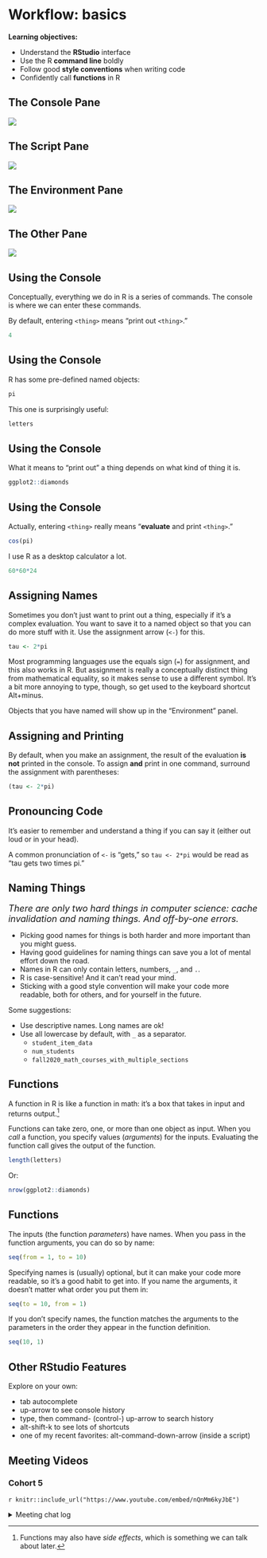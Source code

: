# Workflow: basics

**Learning objectives:**

- Understand the **RStudio** interface
- Use the R **command line** boldly
- Follow good **style conventions** when writing code
- Confidently call **functions** in R

## The Console Pane 

![](images/console_pane.png)


## The Script Pane {.unlisted .unnumbered}


![](images/script_pane.png)

## The Environment Pane {.unlisted .unnumbered}


![](images/environment_pane.png)

## The Other Pane {.unlisted .unnumbered}


![](images/files_pane.png)

## Using the Console {.unlisted .unnumbered}

Conceptually, everything we do in R is a series of commands. The console is where we can enter these commands.

By default, entering `<thing>` means "print out `<thing>`."

```r
4
```

## Using the Console {.unlisted .unnumbered}

R has some pre-defined named objects:

```r
pi
```

This one is surprisingly useful:

```r
letters
```

## Using the Console {.unlisted .unnumbered}

What it means to "print out" a thing depends on what kind of thing it is.

```r
ggplot2::diamonds
```

## Using the Console {.unlisted .unnumbered}

Actually, entering `<thing>` really means "**evaluate** and print `<thing>`."

```r
cos(pi)
```

I use R as a desktop calculator a lot.

```r
60*60*24
```


## Assigning Names {.unlisted .unnumbered}

Sometimes you don't just want to print out a thing, especially if it's a complex evaluation. You want to save it to a named object so that you can do more stuff with it. 
Use the assignment arrow (`<-`) for this.

```r
tau <- 2*pi
```

Most programming languages use the equals sign (`=`) for assignment, and this also works in R. But assignment is really a conceptually distinct thing from mathematical equality, so it makes sense to use a different symbol. It's a bit more annoying to type, though, so get used to the keyboard shortcut Alt+minus.

Objects that you have named will show up in the "Environment" panel.

## Assigning and Printing {.unlisted .unnumbered}

By default, when you make an assignment, the result of the evaluation **is not** printed in the console. To assign **and** print in one command, surround the assignment with parentheses:

```r
(tau <- 2*pi)
```


## Pronouncing Code {.unlisted .unnumbered}

It's easier to remember and understand a thing if you can say it (either out loud or in your head). 

A common pronunciation of `<-` is "gets," so `tau <- 2*pi` would be read as
"tau gets two times pi."



## Naming Things

<font size="4"> *There are only two hard things in computer science: cache invalidation and naming things. And off-by-one errors.* </font>

- Picking good names for things is both harder and more important than you might guess.
- Having good guidelines for naming things can save you a lot of mental effort down the road.
- Names in R can only contain letters, numbers, `_`, and `.`.
- R is case-sensitive! And it can't read your mind.
- Sticking with a good style convention will make your code more readable, both for others, and for yourself in the future.
 
 Some suggestions:
 
- Use descriptive names. Long names are ok!
- Use all lowercase by default, with `_` as a separator.
  - `student_item_data`
  - `num_students`
  - `fall2020_math_courses_with_multiple_sections`



## Functions

A function in R is like a function in math: it's a box that takes in input and returns output.^[Functions may also have *side effects*, which is something we can talk about later.]

Functions can take zero, one, or more than one object as input. When you *call* a function, you specify values (*arguments*) for the inputs. Evaluating the function call gives the output of the function.

```r
length(letters)
```

Or:

```r
nrow(ggplot2::diamonds)
```

## Functions {.unlisted .unnumbered}

The inputs (the function *parameters*) have names. When you pass in the function arguments, you can do so by name:

```r
seq(from = 1, to = 10)
```

Specifying names is (usually) optional, but it can make your code more readable, so it's a good habit to get into. If you name the arguments, it doesn't matter what order you put them in:

```r
seq(to = 10, from = 1)
```

If you don't specify names, the function matches the arguments to the parameters in the order they appear in the function definition.

```r
seq(10, 1)
```

## Other RStudio Features {.unlisted .unnumbered}

Explore on your own:

- tab autocomplete
- up-arrow to see console history
- type, then command- (control-) up-arrow to search history
- alt-shift-k to see lots of shortcuts
- one of my recent favorites: alt-command-down-arrow (inside a script)

## Meeting Videos

### Cohort 5

`r knitr::include_url("https://www.youtube.com/embed/nQnMm6kyJbE")`

<details>
  <summary> Meeting chat log </summary>
  
```
00:14:44	Jon Harmon (jonthegeek):	Ignore the URL on these, I should have made my coworker crop those out since it isn't relevant outside of our work environment 🙃
00:47:00	Jon Harmon (jonthegeek):	?variable.names
00:58:53	Becki R. (she/her):	jon_doe is an object?
00:59:05	Wai-Yin:	Yes.
01:10:33	Becki R. (she/her):	Is there a list of verbal substitutions like "<- = get"?
01:16:05	Jon Harmon (jonthegeek):	Not yet! Some more will come up as we go through the book... and I plan on putting something together with them before too long!
01:16:56	Becki R. (she/her):	Nice!
01:20:44	docksbox@pm.me:	Thanks
01:22:41	Becki R. (she/her):	Thanks everyone! I will not be here next week.
```
</details>
